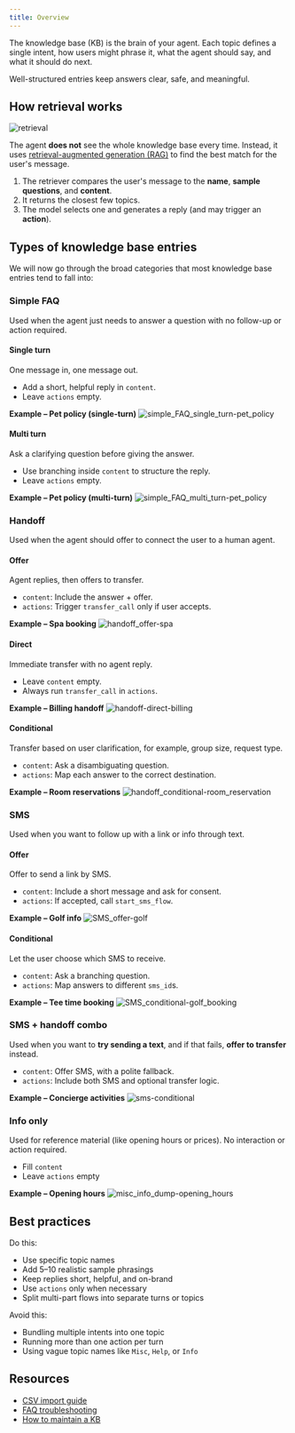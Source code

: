 ```yaml
---
title: Overview
---
```


The knowledge base (KB) is the brain of your agent. Each topic defines a single intent, how users might phrase it, what the agent should say, and what it should do next.

Well-structured entries keep answers clear, safe, and meaningful.

## How retrieval works

![retrieval](/images/kb-rag-ven.png)

The agent **does not** see the whole knowledge base every time. Instead, it uses [retrieval-augmented generation (RAG)](/knowledge-base/RAG/introduction) to find the best match for the user's message.

1. The retriever compares the user's message to the **name**, **sample questions**, and **content**.
2. It returns the closest few topics.
3. The model selects one and generates a reply (and may trigger an **action**).

## Types of knowledge base entries

We will now go through the broad categories that most knowledge base entries tend to fall into:

### Simple FAQ

Used when the agent just needs to answer a question with no follow-up or action required.

#### Single turn

One message in, one message out.

- Add a short, helpful reply in `content`.
- Leave `actions` empty.

**Example – Pet policy (single-turn)**
![simple_FAQ_single_turn-pet_policy](/images/kb-single-turn-pet-policy.png)

#### Multi turn

Ask a clarifying question before giving the answer.

- Use branching inside `content` to structure the reply.
- Leave `actions` empty.

**Example – Pet policy (multi-turn)**
![simple_FAQ_multi_turn-pet_policy](/images/kb-multi-turn-pet-policy.png)

### Handoff

Used when the agent should offer to connect the user to a human agent.

#### Offer

Agent replies, then offers to transfer.

- `content`: Include the answer + offer.
- `actions`: Trigger `transfer_call` only if user accepts.

**Example – Spa booking**
![handoff_offer-spa](/images/kb-handoff-spa.png)

#### Direct

Immediate transfer with no agent reply.

- Leave `content` empty.
- Always run `transfer_call` in `actions`.

**Example – Billing handoff**
![handoff-direct-billing](/images/kb-handoff-direct-billing.png)

#### Conditional

Transfer based on user clarification, for example, group size, request type.

- `content`: Ask a disambiguating question.
- `actions`: Map each answer to the correct destination.

**Example – Room reservations**
![handoff_conditional-room_reservation](/images/kb-handoff-conditional-reservation.png)

### SMS

Used when you want to follow up with a link or info through text.

#### Offer

Offer to send a link by SMS.

- `content`: Include a short message and ask for consent.
- `actions`: If accepted, call `start_sms_flow`.

**Example – Golf info**
![SMS_offer-golf](/images/kb-sms-golf.png)

#### Conditional

Let the user choose which SMS to receive.

- `content`: Ask a branching question.
- `actions`: Map answers to different `sms_id`s.

**Example – Tee time booking**
![SMS_conditional-golf_booking](/images/kb-sms-conditional-golf-booking.png)

### SMS + handoff combo

Used when you want to **try sending a text**, and if that fails, **offer to transfer** instead.

- `content`: Offer SMS, with a polite fallback.
- `actions`: Include both SMS and optional transfer logic.

**Example – Concierge activities**
![sms-conditional](/images/kb-sms-conditional.png)

### Info only

Used for reference material (like opening hours or prices). No interaction or action required.

- Fill `content`
- Leave `actions` empty

**Example – Opening hours**
![misc_info_dump-opening_hours](/images/kb-misc-info-opening-hours.png)

## Best practices

Do this:
- Use specific topic names
- Add 5–10 realistic sample phrasings
- Keep replies short, helpful, and on-brand
- Use `actions` only when necessary
- Split multi-part flows into separate turns or topics

Avoid this:
- Bundling multiple intents into one topic
- Running more than one action per turn
- Using vague topic names like `Misc`, `Help`, or `Info`

## Resources

- [CSV import guide](/essentials/csv-imports)
- [FAQ troubleshooting](/troubleshoot/faq)
- [How to maintain a KB](/maintain/knowledge-base)